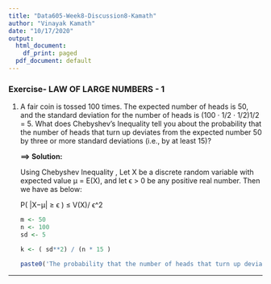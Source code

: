 ---
title: "Data605-Week8-Discussion8-Kamath"
author: "Vinayak Kamath"
date: "10/17/2020"
output:
  html_document:
    df_print: paged
  pdf_document: default
---

### Exercise- LAW OF LARGE NUMBERS - 1


1. A fair coin is tossed 100 times. The expected number of heads is 50, and the standard deviation for the number of heads is (100 · 1/2 · 1/2)1/2 = 5. What does Chebyshev’s Inequality tell you about the probability that the number of heads that turn up deviates from the expected number 50 by three or more standard deviations (i.e., by at least 15)?  
  
    **==> Solution:**  

    Using Chebyshev Inequality , Let X be a discrete random variable with expected value μ = E(X), and let ϵ > 0 be any positive real number. Then we have as below:  
  

    P( |X−μ| ≥ ϵ ) ≤ V(X)/ ϵ^2  
  
    ```{r}
    m <- 50
    n <- 100
    sd <- 5
    
    k <- ( sd**2) / (n * 15 ) 
    
    paste0('The probability that the number of heads that turn up deviates is ' , round(k, 4) )
    ```

---
